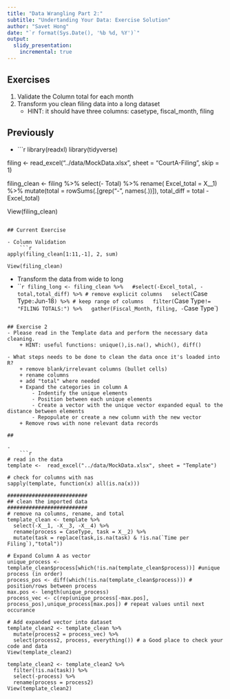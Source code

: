 ```yaml
---
title: "Data Wrangling Part 2:"
subtitle: "Undertanding Your Data: Exercise Solution"
author: "Savet Hong"
date: "`r format(Sys.Date(), '%b %d, %Y')`"
output:
  slidy_presentation:
    incremental: true
---
```


## Exercises
1. Validate the Column total for each month
2. Transform you clean filing data into a long dataset
    + HINT: it should have three columns: casetype, fiscal_month, filing

## Previously

- 
    ```r
library(readxl)
library(tidyverse)    

filing <- read_excel("../data/MockData.xlsx", sheet = "CourtA-Filing", skip = 1)


filing_clean <- filing %>%
      select(- Total) %>%
      rename( Excel_total = X__1) %>%
      mutate(total = rowSums(.[grep("-", names(.))]),
             total_diff = total - Excel_total)
    
View(filing_clean) 
```

## Current Exercise

- Column Validation
    ```r
apply(filing_clean[1:11,-1], 2, sum)

View(filing_clean)        
```    

- Transform the data from wide to long
- 
    ```r

filing_long <- filing_clean %>%
  #select(-Excel_total, -total,total_diff) %>% # remove explicit columns
  select(`Case Type`:`Jun-18`) %>% # keep range of columns
  filter(`Case Type` != "FILING TOTALS:") %>%
  gather(Fiscal_Month, filing, -`Case Type`)

```

## Exercise 2
- Please read in the Template data and perform the necessary data cleaning.
    + HINT: useful functions: unique(),is.na(), which(), diff()

- What steps needs to be done to clean the data once it's loaded into R?
    + remove blank/irrelevant columns (bullet cells)
    + rename columns
    + add "total" where needed
    + Expand the categories in column A
        - Indentify the unique elements
        - Position between each unique elements
        - Create a vector with the unique vector expanded equal to the distance between elements
        - Repopulate or create a new column with the new vector
    + Remove rows with none relevant data records   

## 

- 
    ```r
# read in the data
template <-  read_excel("../data/MockData.xlsx", sheet = "Template")  

# check for columns with nas    
sapply(template, function(x) all(is.na(x)))  

##########################   
## clean the imported data
##########################
# remove na columns, rename, and total
template_clean <- template %>%
  select(-X__1, -X__3, -X__4) %>%
  rename(process = CaseType, task = X__2) %>%
  mutate(task = replace(task,is.na(task) & !is.na(`Time per Filing`),"total"))

# Expand Column A as vector
unique_process <- template_clean$process[which(!is.na(template_clean$process))] #unique process (in order)
process_pos <- diff(which(!is.na(template_clean$process))) # position/rows between process
max.pos <- length(unique_process) 
process_vec <- c(rep(unique_process[-max.pos], process_pos),unique_process[max.pos]) # repeat values until next occurance 

# Add expanded vector into dataset
template_clean2 <- template_clean %>%
  mutate(process2 = process_vec) %>%
  select(process2, process, everything()) # a Good place to check your code and data
View(template_clean2)

template_clean2 <- template_clean2 %>%
  filter(!is.na(task)) %>%
  select(-process) %>%
  rename(process = process2)
View(template_clean2)

```
